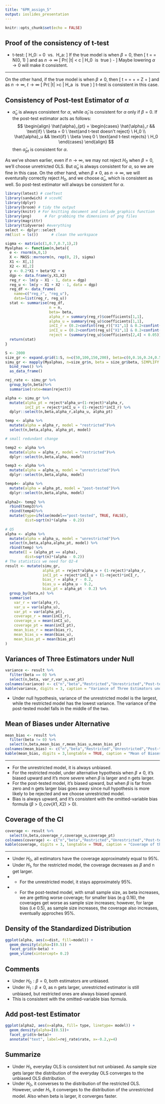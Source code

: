 ```yaml
---
title: "6PM_assign_5"
output: ioslides_presentation
---
```


```r
knitr::opts_chunk$set(echo = FALSE)
```

## Proof of the consistency of t-test
- t-test: 
\[ H_0: \beta = 0 \ vs. \ H_a: \beta \neq 0  \]
If the true model is when $\beta = 0$, then
\[ t = \frac{\hat{\beta}}{\sqrt{\frac{1}{n}\hat{V}_{\beta}}} 
= \frac{\sqrt{n}\hat{\beta}}{\sqrt{\hat{V}_{\beta}}} \overset{d}{\longrightarrow} N(0, 1) \]
and as $n \rightarrow \infty$
\[ Pr( |t| < c | H_0 \ is \ true ) \rightarrow 1 - \alpha \neq 1 \]
Maybe lowering $\alpha \rightarrow 0$ will make it consistent.

-------------

On the other hand, if the true model is when $\beta \neq 0$, then
\[ t = \frac{\hat{\beta}}{\sqrt{\frac{1}{n}\hat{V}_{\beta}}} 
= \frac{\sqrt{n}(\hat{\beta} - \beta)}{\sqrt{\hat{V}_{\beta}}} + \frac{\sqrt{n}\beta}{\sqrt{\hat{V}_{\beta}}} = Z + \sqrt{n}\frac{\beta}{\sqrt{\hat{V}_{\beta}}}\]
and as $n \rightarrow \infty$, $t \rightarrow \infty$
\[ Pr( |t| >c | H_a \ is \ true ) \rightarrow 1 \]
t-test is consistent in this case.

## Consistency of Post-test Estimator of $\alpha$
- $\hat{\alpha}_u$ is always consistent for $\alpha$, while $\hat{\alpha}_r$ is consistent for $\alpha$ only if $\beta = 0$. If the post-test estimator acts as follows:
$$
\begin{align}
  \hat{\alpha}_{pt} = 
  \begin{cases}
  \hat{\alpha}_r && \text{if} \ \beta = 0 \ 
  \text{and t-test doesn't reject} \ H_0 \\
  \hat{\alpha}_u && \text{if} \ \beta \neq 0 \ 
  \text{and t-test rejects} \ H_0
  \end{cases}
\end{align}
$$
then $\hat{\alpha}_{pt}$ is consistent for $\alpha$.

As we've shown earlier, even if $n \rightarrow \infty$, we may not reject $H_0$ when $\beta = 0$, we'll choose unretricted OLS. But $\hat{\alpha}_u$ is always consistent for $\alpha$, so we are fine in this case. On the other hand, when $\beta \neq 0$, as $n \rightarrow \infty$, we will eventurally correctly reject $H_0$, and we choose $\hat{\alpha}_u$, which is consistent as well. So post-test estimator will always be consistent for $\alpha$.


```r
library(lmtest) # coeftest
library(sandwich) # vcovHC
library(dplyr)
library(broom) # tidy the output
library(knitr) # For knitting document and include_graphics function
library(png)      # For grabbing the dimensions of png files
library(magrittr)
library(tidyverse) #everything
select <- dplyr::select
rm(list = ls())      # clean the workspace

sigma <- matrix(c(1,0.7,0.7,1),2)
Myalphas <- function(n,beta){
  e <- rnorm(n,0,1)
  X <- MASS::mvrnorm(n, rep(0, 2), sigma)
  X1 <- X[,1]
  X2 <- X[,2]
  y <- 0.2*X1 + beta*X2 + e
  dgp <- data.frame(y,X1,X2)
  reg_r <- lm(y ~ X1 - 1, data = dgp)
  reg_u <- lm(y ~ X1 + X2 - 1, data = dgp)
  reg_df <- data_frame(
    name=c("reg_r", "reg_u"), 
    data=list(reg_r, reg_u))
  stat <- summarise(reg_df,
                    n = n,
                    beta= beta,
                    alpha_r = summary(reg_r)$coefficients[1,1],
                    alpha_u = summary(reg_u)$coefficients[1,1],
                    inCI_r = (0.2>confint(reg_r)["X1",1] & 0.2<confint(reg_r)["X1", 2]),
                    inCI_u = (0.2>confint(reg_u)["X1",1] & 0.2<confint(reg_u)["X1", 2]),
                    reject = (summary(reg_u)$coefficients[2,4] < 0.05))
  return(stat)
}

S <- 2000
size_gr <- expand.grid(1:S, n=c(50,100,150,200), beta=c(0,0.16,0.24,0.5))
simu_gr <- mapply(Myalphas, n=size_gr$n, beta = size_gr$beta, SIMPLIFY = FALSE) %>%
  bind_rows() %>%
  as_data_frame()
```


```r
rej_rate <- simu_gr %>%
  group_by(n,beta)%>%
  summarise(rate=mean(reject))

alpha <- simu_gr %>%
  mutate(alpha_pt = reject*alpha_u+(1-reject)*alpha_r,
         inCI_pt = reject*inCI_u + (1-reject)*inCI_r) %>%
  dplyr::select(n,beta,alpha_r,alpha_u, alpha_pt)

temp <- alpha %>%
  mutate(alpha = alpha_r, model = "restricted")%>%
  select(n,beta,alpha, alpha_pt, model)

# small redundant change

temp2 <- alpha %>%
  mutate(alpha = alpha_r, model = "restricted")%>%
  dplyr::select(n,beta,alpha, model)

temp3 <- alpha %>%
  mutate(alpha = alpha_u, model = "unrestricted")%>%
  dplyr::select(n,beta,alpha, model)

temp4<- alpha %>%
  mutate(alpha = alpha_pt, model = "post-tested")%>%
  dplyr::select(n,beta,alpha, model)
  
alpha2<- temp2 %>%
  rbind(temp3)%>%
  rbind(temp4)%>%
  mutate(type=ifelse(model=="post-tested", TRUE, FALSE),
         dist=sqrt(n)*(alpha - 0.2))
  
# Q5
alpha <- alpha %>%
  mutate(alpha = alpha_u, model = "unrestricted")%>%
  select(n,beta,alpha,alpha_pt, model) %>%
  rbind(temp) %>%
  mutate(I = (alpha_pt == alpha),
         dist=sqrt(n)*(alpha - 0.2))
# The statistics we need for Q2-4
result <- mutate(simu_gr,
                 alpha_pt = reject*alpha_u + (1-reject)*alpha_r,
                 inCI_pt = reject*inCI_u + (1-reject)*inCI_r,
                 bias_r = alpha_r - 0.2,
                 bias_u = alpha_u - 0.2,
                 bias_pt = alpha_pt - 0.2) %>%
  group_by(beta,n) %>%
  summarise(
    var_r = var(alpha_r),
    var_u = var(alpha_u),
    var_pt = var(alpha_pt),
    coverage_r = mean(inCI_r),
    coverage_u = mean(inCI_u),
    coverage_pt = mean(inCI_pt),
    mean_bias_r = mean(bias_r),
    mean_bias_u = mean(bias_u),
    mean_bias_pt = mean(bias_pt)
)
```


## Variances of Three Estimators under Null
```r
variance <- result %>%
  filter(beta == 0) %>%
  select(n,beta, var_r,var_u,var_pt)
colnames(variance) <- c("n","beta","Restricted","Unrestricted","Post-test")
kable(variance, digits = 3, caption = "Variance of Three Estimators under Null")
```

- Under null hypothesis, variance of the unrestricted model is the largest, while the restricted model has the lowest variance. The variance of the post-tested model falls in the middle of the two.


## Mean of Biases under Alternative
```r
mean_bias <- result %>%
  filter(beta != 0) %>%
  select(n,beta,mean_bias_r,mean_bias_u,mean_bias_pt)
colnames(mean_bias) <- c("n","beta","Restricted","Unrestricted","Post-test")
kable(mean_bias, digits = 3,longtable = TRUE, caption = "Mean of Biases under Alternative")
```

------------

- For the unrestricted model, it is always unbiased.
- For the restricted model, under alternative hypothesis when $\beta \neq 0$, it's biased upward and it's more severe when $\beta$ is larger and n gets larger.
- For the post-tested model, it's biased upward, but when $\beta$ is far from zero and n gets larger bias goes away since null hypothesis is more likely to be rejected and we choose unrestricted model.
- Bias is always upward, and it's consistent with the omitted-variable bias formula ($\beta > 0, cov(X1,X2) >0$).

## Coverage of the CI

```r
coverage <- result %>%
  select(n,beta,coverage_r,coverage_u,coverage_pt)
colnames(coverage) <- c("n","beta","Restricted","Unrestricted","Post-test")
kable(coverage, digits = 3, longtable = TRUE, caption = "Coverage of the CI")
```

-----------
- Under $H_0$, all estimators have the coverage approximately equal to 95%.
- Under $H_1$, for the restricted model, the coverage decreases as $\beta$ and n get larger.
- - For the unrestricted model, it stays approximately 95%.
- - For the post-tested model, with small sample size, as beta increases, we are getting worse coverage; for smaller bias (e.g 0.16), the coverages get worse as sample size increases; however, for large bias (i.e 0.5), as sample size increases, the coverage also increases, eventually approches 95%.


## Density of the Standardized Distribution

```r
ggplot(alpha, aes(x=dist, fill=model)) +
  geom_density(alpha=I(0.5)) +
  facet_grid(n~beta) +
  geom_vline(xintercept= 0.2)
```

## Comments

- Under $H_0: \beta =0$, both estimators are unbiased.
- Under $H_1: \beta \neq 0$, as n gets larger, unrestricted estimator is still unbiased, but restricted ones are always biased upward. 
- This is consistent with the omitted-variable bias formula.

## Add post-test Estimator

```r
ggplot(alpha2, aes(x=alpha, fill= type, linetype= model)) +
  geom_density(alpha=I(0.5))+
  facet_grid(n~beta)+
  annotate("text", label=rej_rate$rate, x=-0.2,y=4)
```

## Summarize
- Under $H_1$, everyday OLS is consistent but not unbiased. As sample size gets larger the distribution of the everyday OLS converges to the unbiased OLS distribution.
- Under $H_0$, it converses to the distribution of the restricted OLS. However, under $H_1$, it converges to the distribution of the unrestricted model. Also when beta is larger, it converges faster.
